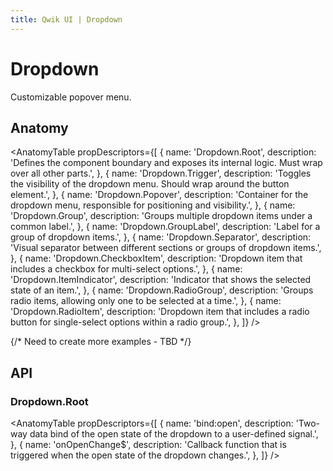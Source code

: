 ```yaml
---
title: Qwik UI | Dropdown
---
```




<StatusBanner status={statusByComponent.headless.Dropdown} />

# Dropdown

Customizable popover menu.

<Showcase name="hero" />

## Anatomy

<AnatomyTable
  propDescriptors={[
    {
      name: 'Dropdown.Root',
      description:
        'Defines the component boundary and exposes its internal logic. Must wrap over all other parts.',
    },
    {
      name: 'Dropdown.Trigger',
      description:
        'Toggles the visibility of the dropdown menu. Should wrap around the button element.',
    },
    {
      name: 'Dropdown.Popover',
      description:
        'Container for the dropdown menu, responsible for positioning and visibility.',
    },
    {
      name: 'Dropdown.Group',
      description: 'Groups multiple dropdown items under a common label.',
    },
    {
      name: 'Dropdown.GroupLabel',
      description: 'Label for a group of dropdown items.',
    },
    {
      name: 'Dropdown.Separator',
      description:
        'Visual separator between different sections or groups of dropdown items.',
    },
    {
      name: 'Dropdown.CheckboxItem',
      description: 'Dropdown item that includes a checkbox for multi-select options.',
    },
    {
      name: 'Dropdown.ItemIndicator',
      description: 'Indicator that shows the selected state of an item.',
    },
    {
      name: 'Dropdown.RadioGroup',
      description: 'Groups radio items, allowing only one to be selected at a time.',
    },
    {
      name: 'Dropdown.RadioItem',
      description:
        'Dropdown item that includes a radio button for single-select options within a radio group.',
    },
  ]}
/>

{/* Need to create more examples - TBD */}

## API

### Dropdown.Root

<AnatomyTable
  propDescriptors={[
    {
      name: 'bind:open',
      description:
        'Two-way data bind of the open state of the dropdown to a user-defined signal.',
    },
    {
      name: 'onOpenChange$',
      description:
        'Callback function that is triggered when the open state of the dropdown changes.',
    },
  ]}
/>

<Showcase name="simple" />
